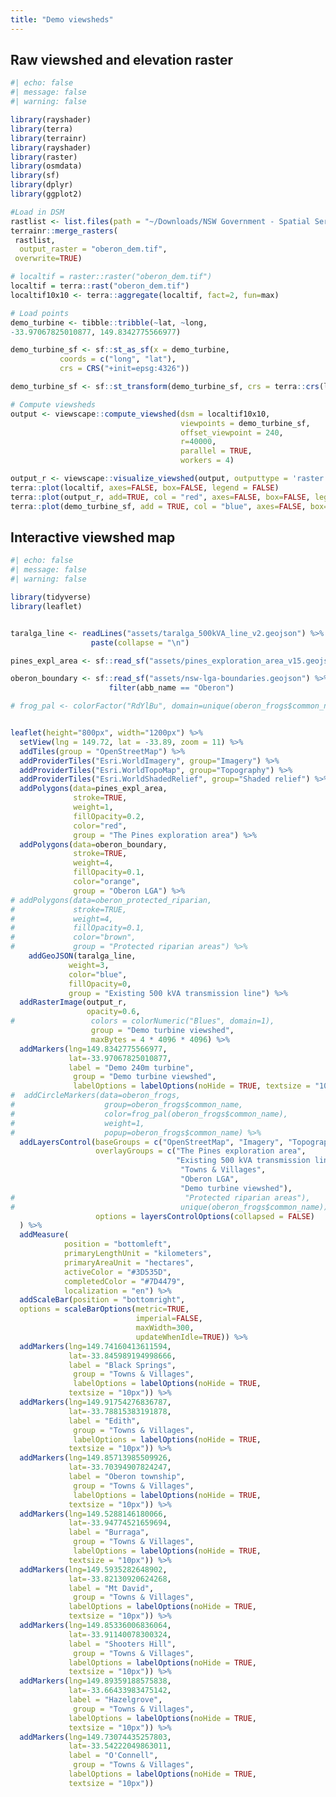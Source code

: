 ```yaml
---
title: "Demo viewsheds"
---
```


## Raw viewshed and elevation raster

```r
#| echo: false
#| message: false
#| warning: false

library(rayshader)
library(terra)
library(terrainr)
library(rayshader)
library(raster)
library(osmdata)
library(sf)
library(dplyr)
library(ggplot2)

#Load in DSM
rastlist <- list.files(path = "~/Downloads/NSW Government - Spatial Services/DEM/5 Metre", pattern='.tif$', all.files= T, full.names= T)
terrainr::merge_rasters(
 rastlist,
  output_raster = "oberon_dem.tif",
 overwrite=TRUE)

# localtif = raster::raster("oberon_dem.tif")
localtif = terra::rast("oberon_dem.tif")
localtif10x10 <- terra::aggregate(localtif, fact=2, fun=max)

# Load points
demo_turbine <- tibble::tribble(~lat, ~long,
-33.97067825010877, 149.8342775566977)

demo_turbine_sf <- sf::st_as_sf(x = demo_turbine,                         
           coords = c("long", "lat"),
           crs = CRS("+init=epsg:4326"))

demo_turbine_sf <- sf::st_transform(demo_turbine_sf, crs = terra::crs(localtif10x10))

# Compute viewsheds
output <- viewscape::compute_viewshed(dsm = localtif10x10, 
                                      viewpoints = demo_turbine_sf, 
                                      offset_viewpoint = 240, 
                                      r=40000,
                                      parallel = TRUE, 
                                      workers = 4)

output_r <- viewscape::visualize_viewshed(output, outputtype = 'raster')
terra::plot(localtif, axes=FALSE, box=FALSE, legend = FALSE)
terra::plot(output_r, add=TRUE, col = "red", axes=FALSE, box=FALSE, legend = FALSE, alpha=0.4)
terra::plot(demo_turbine_sf, add = TRUE, col = "blue", axes=FALSE, box=FALSE, legend = FALSE)

```

## Interactive viewshed map

:::{.column-page}

```r
#| echo: false
#| message: false
#| warning: false

library(tidyverse)
library(leaflet)


taralga_line <- readLines("assets/taralga_500kVA_line_v2.geojson") %>%
                  paste(collapse = "\n")

pines_expl_area <- sf::read_sf("assets/pines_exploration_area_v15.geojson")

oberon_boundary <- sf::read_sf("assets/nsw-lga-boundaries.geojson") %>%
                      filter(abb_name == "Oberon")

# frog_pal <- colorFactor("RdYlBu", domain=unique(oberon_frogs$common_name))


leaflet(height="800px", width="1200px") %>% 
  setView(lng = 149.72, lat = -33.89, zoom = 11) %>%
  addTiles(group = "OpenStreetMap") %>%
  addProviderTiles("Esri.WorldImagery", group="Imagery") %>%
  addProviderTiles("Esri.WorldTopoMap", group="Topography") %>%
  addProviderTiles("Esri.WorldShadedRelief", group="Shaded relief") %>%
  addPolygons(data=pines_expl_area, 
              stroke=TRUE, 
              weight=1, 
              fillOpacity=0.2, 
              color="red",
              group = "The Pines exploration area") %>%
  addPolygons(data=oberon_boundary,
              stroke=TRUE, 
              weight=4, 
              fillOpacity=0.1, 
              color="orange",
              group = "Oberon LGA") %>%
# addPolygons(data=oberon_protected_riparian,
#             stroke=TRUE, 
#             weight=4, 
#             fillOpacity=0.1, 
#             color="brown",
#             group = "Protected riparian areas") %>%
    addGeoJSON(taralga_line, 
             weight=3, 
             color="blue", 
             fillOpacity=0,
             group = "Existing 500 kVA transmission line") %>%
  addRasterImage(output_r, 
                 opacity=0.6, 
#                 colors = colorNumeric("Blues", domain=1),
                  group = "Demo turbine viewshed",
                  maxBytes = 4 * 4096 * 4096) %>%
  addMarkers(lng=149.8342775566977,
             lat=-33.97067825010877, 
             label = "Demo 240m turbine",
              group = "Demo turbine viewshed",
              labelOptions = labelOptions(noHide = TRUE, textsize = "10px")) %>%  
#  addCircleMarkers(data=oberon_frogs,
#                    group=oberon_frogs$common_name,
#                    color=frog_pal(oberon_frogs$common_name),
#                    weight=1,
#                    popup=oberon_frogs$common_name) %>%
  addLayersControl(baseGroups = c("OpenStreetMap", "Imagery", "Topography", "Shaded relief"),
                   overlayGroups = c("The Pines exploration area",
                                     "Existing 500 kVA transmission line",
                                      "Towns & Villages",
                                      "Oberon LGA",
                                      "Demo turbine viewshed"),
#                                      "Protected riparian areas"),
#                                     unique(oberon_frogs$common_name)),
                   options = layersControlOptions(collapsed = FALSE)
  ) %>%
  addMeasure(
            position = "bottomleft",
            primaryLengthUnit = "kilometers",
            primaryAreaUnit = "hectares",
            activeColor = "#3D535D",
            completedColor = "#7D4479",
            localization = "en") %>%
  addScaleBar(position = "bottomright",
  options = scaleBarOptions(metric=TRUE, 
                            imperial=FALSE,
                            maxWidth=300,
                            updateWhenIdle=TRUE)) %>%
  addMarkers(lng=149.74160413611594,
             lat=-33.845989194998666,
             label = "Black Springs",
              group = "Towns & Villages",
              labelOptions = labelOptions(noHide = TRUE,
             textsize = "10px")) %>%
  addMarkers(lng=149.91754276836787,
             lat=-33.78815383191878,
             label = "Edith",
              group = "Towns & Villages",
              labelOptions = labelOptions(noHide = TRUE,
             textsize = "10px")) %>%
  addMarkers(lng=149.85713985509926,
             lat=-33.70394907824247,
             label = "Oberon township",
              group = "Towns & Villages",
              labelOptions = labelOptions(noHide = TRUE,
             textsize = "10px")) %>%
  addMarkers(lng=149.5288146180066,
             lat=-33.94774521659694,
             label = "Burraga",
              group = "Towns & Villages",
              labelOptions = labelOptions(noHide = TRUE,
             textsize = "10px")) %>%
  addMarkers(lng=149.5935282648902,
             lat=-33.82130920624268,
             label = "Mt David",
              group = "Towns & Villages",
             labelOptions = labelOptions(noHide = TRUE,
             textsize = "10px")) %>%
  addMarkers(lng=149.85336006836064,
             lat=-33.91140078300324,
             label = "Shooters Hill",
              group = "Towns & Villages",
             labelOptions = labelOptions(noHide = TRUE,
             textsize = "10px")) %>%
  addMarkers(lng=149.89359188575838,
             lat=-33.66433983475142,
             label = "Hazelgrove",
              group = "Towns & Villages",
             labelOptions = labelOptions(noHide = TRUE,
             textsize = "10px")) %>%
  addMarkers(lng=149.73074435257803,
             lat=-33.54222049863011,
             label = "O'Connell",
              group = "Towns & Villages",
             labelOptions = labelOptions(noHide = TRUE,
             textsize = "10px")) 


                    
```

:::
